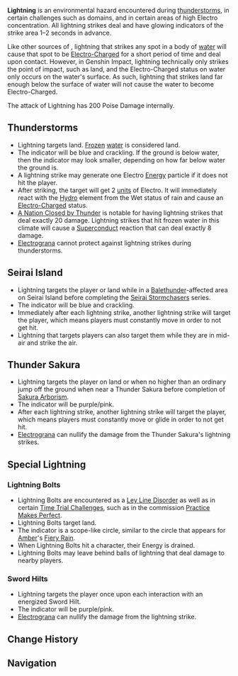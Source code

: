 {{Terminology Infobox
|image        = Tatarigami.png
|caption      = A lightning strike near [[Serpent's Head]]
|type         = Exploration
}}
'''Lightning''' is an environmental hazard encountered during [[thunderstorm]]s, in certain challenges such as domains, and in certain areas of high Electro concentration. All lightning strikes deal {{Color|Electro DMG}} and have glowing indicators of the strike area 1–2 seconds in advance.

Like other sources of {{Color|Electro DMG}}, lightning that strikes any spot in a body of [[water]] will cause that spot to be [[Electro-Charged]] for a short period of time and deal {{Color|Electro DMG}} upon contact. However, in Genshin Impact, lightning technically only strikes the point of impact, such as land, and the Electro-Charged status on water only occurs on the water's surface. As such, lightning that strikes land far enough below the surface of water will not cause the water to become Electro-Charged.

The attack of Lightning has 200 Poise Damage internally.{{cite}}

==Thunderstorms==
{{See also|Weather#Thunderstorm}}
* Lightning targets land. [[Frozen]] [[water]] is considered land.
* The indicator will be blue and crackling. If the ground is below water, then the indicator may look smaller, depending on how far below water the ground is.
* A lightning strike may generate one Electro [[Energy]] particle if it does not hit the player.
* After striking, the target will get 2 [[Gauge Unit Theory|units]] of Electro.{{cite}} It will immediately react with the [[Hydro]] element from the Wet status of rain and cause an [[Electro-Charged]] status.
* [[A Nation Closed by Thunder]] is notable for having lightning strikes that deal exactly 20 damage. Lightning strikes that hit frozen water in this climate will cause a [[Superconduct]] reaction that can deal exactly 8 damage.
* [[Electrograna]] cannot protect against lightning strikes during thunderstorms.

==Seirai Island==
* Lightning targets the player or land while in a [[Balethunder]]-affected area on Seirai Island before completing the [[Seirai Stormchasers]] series.
* The indicator will be blue and crackling.
* Immediately after each lightning strike, another lightning strike will target the player, which means players must constantly move in order to not get hit.
* Lightning that targets players can also target them while they are in mid-air and strike the air.

==Thunder Sakura==
{{See also|Thunder Sakura}}
* Lightning targets the player on land or when no higher than an ordinary jump off the ground when near a Thunder Sakura before completion of [[Sakura Arborism]].
* The indicator will be purple/pink.
* After each lightning strike, another lightning strike will target the player, which means players must constantly move or glide in order to not get hit.
* [[Electrograna]] can nullify the damage from the Thunder Sakura's lightning strikes.

==Special Lightning==
===Lightning Bolts===
{{Main|Lightning Bolt}}
* Lightning Bolts are encountered as a [[Ley Line Disorder]] as well as in certain [[Time Trial Challenge]]s, such as in the commission [[Practice Makes Perfect]].
* Lightning Bolts target land.
* The indicator is a scope-like circle, similar to the circle that appears for [[Amber]]'s [[Fiery Rain]].
* When Lightning Bolts hit a character, their Energy is drained.
* Lightning Bolts may leave behind balls of lightning that deal damage to nearby players.

===Sword Hilts===
{{See also|Sword Hilts}}
* Lightning targets the player once upon each interaction with an energized Sword Hilt.
* The indicator will be purple/pink.
* [[Electrograna]] can nullify the damage from the lightning strike.

==Change History==
{{Change History|1.0}}

==Navigation==
{{Exploration Navbox}}